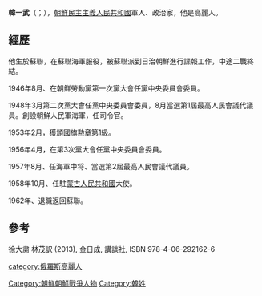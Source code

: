 '''韓一武'''（{{lang-ko|한일무}}；{{bd|？||？}}），[[朝鮮民主主義人民共和國|朝鮮民主主義人民共和國]]軍人、政治家，他是高麗人。

==經歷==
他生於蘇聯，在蘇聯海軍服役，被蘇聯派到日治朝鮮進行諜報工作，中途二戰終結。

1946年8月、在朝鮮勞動黨第一次黨大會任黨中央委員會委員。

1948年3月第二次黨大會任黨中央委員會委員，8月當選第1屆最高人民會議代議員。創設朝鮮人民軍海軍，任司令官。

1953年2月，獲頒國旗勲章第1級。

1956年4月，在第3次黨大會任黨中央委員會委員。

1957年8月、任海軍中将、當選第2屆最高人民會議代議員。

1958年10月、任駐[[蒙古人民共和國|蒙古人民共和國]]大使。

1962年、退職返回蘇聯。

==參考==
徐大粛 林茂訳 (2013), 金日成, 講談社, ISBN 978-4-06-292162-6

[[category:俄羅斯高麗人|category:俄羅斯高麗人]]
[[Category:朝鮮朝鮮戰爭人物|Category:朝鮮朝鮮戰爭人物]]
[[Category:韓姓|Category:韓姓]]